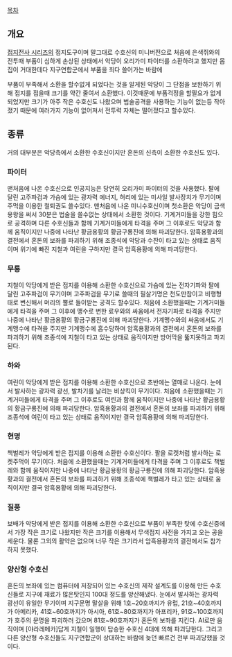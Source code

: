 [[목차]]
== 개요 ==
[[접지전사 시리즈]]의 접지도구이며 말그대로 수호신의 미니버전으로 처음에 은색쥐와의 전투때 부품이 심하게 손상된 상태에서 악당이 오리가미 파이터를 소환하려고 했지만 몸집이 거대한데다 지구연합군에서 부품을 죄다 쓸어가는 바람에

부품이 부족해서 소환을 할수없게 되었다는 것을 알게된 악당이 그 단점을 보완하기 위해 접지를 접을때 크기를 약간 줄여서 소환했다. 이것때문에 부품걱정을 할필요가 없게 되었지만 크기가 아주 작은 수호신도 나왔으며 법술공격을 사용하는 기능이 없는등 작아졌기 때문에 여러가지 기능이 없어져서 전투력 자체는 떨어졌다고 할수있다. 

== 종류 ==
거의 대부분은 악당측에서 소환한 수호신이지만 혼돈의 신측이 소환한 수호신도 있다.

=== 파이터 ===
맨처음에 나온 수호신으로 인공지능은 당연히 오리가미 파이터의 것을 사용했다. 팔에 달린 고주파검과 가슴에 있는 광자력 에너지, 허리에 있는 미사일 발사장치가 무기이며 주먹을 이용한 철퇴권도 쓸수있다. 맨처음에 나온 미니수호신이며 첫소환은 악당이 금색용왕을 써서 30분은 법술을 쓸수없는 상태에서 소환한 것이다. 기계거미들을 강한 힘으로 공격하며 다른 수호신들과 함께 기계거미들에게 타격을 주며 그 이후로도 악당과 함께 움직이지만 나중에 나타난 황금용황의 황금구룡진에 의해 파괴당한다. 암흑용황과의 결전에서 혼돈의 보좌를 파괴하기 위해 조종석에 악당과 수잔이 타고 있는 상태로 움직이며 위기에 빠진 지철과 여린을 구하지만 결국 암흑용황에 의해 파괴당한다. 

=== 무룡 ===
지철이 악당에게 받은 접지를 이용해 소환한 수호신으로 가슴에 있는 전자기파와 팔에 달린 고주파검이 무기이며 고주파검을 무기로 쓸때의 필살기명은 천도만참이고 비행형태로 변신해서 머리의 뿔로 들이받는 공격도 할수있다. 처음에 소환했을때는 기계거미들에게 타격을 주며 그 이후에 맹수로 변한 료우와의 싸움에서 전자기파로 타격을 주지만 나중에 나타난 황금용황의 황금구룡진에 의해 파괴당한다. 기계맹수와의 싸움에서도 기계맹수에 타격을 주지만 기계맹수에 흡수당하며 암흑용황과의 결전에서 혼돈의 보좌를 파괴하기 위해 조종석에 지철이 타고 있는 상태로 움직이지만 방어막을 뚧지못하고 파괴된다.

=== 하와 ===
여린이 악당에게 받은 접지를 이용해 소환한 수호신으로 초반에는 열매로 나온다. 눈에서 발사하는 광자력 광선, 발차기를 날리는 비상킥이 무기이다. 처음에 소환했을때는 기계거미들에게 타격을 주며 그 이후로도 여린과 함께 움직이지만 나중에 나타난 황금용황의 황금구룡진에 의해 파괴당한다. 암흑용황과의 결전에서 혼돈의 보좌를 파괴하기 위해 조종석에 여린이 타고 있는 상태로 움직이지만 결국 암흑용황에 의해 파괴당한다.

=== 현명 ===
책벌레가 악당에게 받은 접지를 이용해 소환한 수호신이다. 팔을 로켓처럼 발사하는 로켓주먹이 무기이다. 처음에 소환했을때는 기계거미들에게 타격을 주며 그 이후로도 책벌레와 함께 움직이지만 나중에 나타난 황금용황의 황금구룡진에 의해 파괴당한다. 암흑용황과의 결전에서 혼돈의 보좌를 파괴하기 위해 조종석에 책벌레가 타고 있는 상태로 움직이지만 결국 암흑용황에 의해 파괴당한다.

=== 질풍 ===
보배가 악당에게 받은 접지를 이용해 소환한 수호신으로 부품이 부족한 탓에 수호신중에서 가장 작은 크기로 나왔지만 작은 크기를 이용해서 무색접지 사전을 가지고 오는 공을 세운다. 물론 그외의 활약은 없으며 너무 작은 크기라서 암흑용황과의 결전에서도 참가하지 못했다.

=== 양산형 수호신 ===
혼돈의 보좌에 있는 컴퓨터에 저장되어 있는 수호신의 제작 설계도를 이용해 만든 수호신들로 지구에 재료가 많은탓인지 100대 정도를 양산해냈다. 눈에서 발사하는 광자력 광선이 유일한 무기이며 지구문명 말살을 위해 1호~20호까지가 유럽, 21호~40호까지가 아메리카, 41호~60호까지가 아시아, 61호~80호까지가 아프리카, 91호~100호까지가 호주의 문명을 파괴하러 갔으며 81호~90호까지가 혼돈의 보좌를 지킨다. AI로만 움직이며 [야라레메카]답게 지철이 일행이 탑승한 수호신 4대에 의해 파괴당한다. 그리고 다른 양산형 수호신들도 지구연합군이 상대하는 바람에 늦던 빠르건 전부 파괴당했을 것이다.
